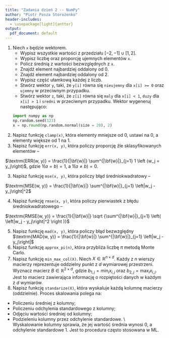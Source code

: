```yaml
---
title: "Zadania dzień 2 -- NumPy"
author: "Piotr Pasza Storożenko"
header-includes:
  - \usepackage[light]{anttor}
output:
  pdf_document: default
---
```


1. Niech `x` będzie wektorem.
    * Wypisz wszystkie wartości z przedziału $[-2, -1] \cup [1, 2]$.
    * Wypisz liczbę oraz proporcję ujemnych elementów `x`.
    * Policz średnią z wartości bezwzględnych z `x`.
    * Znajdź element najbardziej oddalony od 0.
    * Znajdź element najbardziej oddalony od 2.
    * Wypisz część ułamkową każdej z liczb.
    * Stwórz wektor `y`, taki, że `y[i]` równa się `nieujemny` dla `x[i] >= 0` oraz `ujemny` w przeciwnym przypadku.
    * Stwórz wektor `z`, taki, że `z[i]` równa się `maly` dla `x[i] < 1`,  `duzy` dla `x[i] > 1` i `sredni` w przeciwnym przypadku.
    Wektor wygeneruj następująco:
    ```python
    import numpy as np
    np.random.seed(123)
    x = np.round(np.random.normal(size = 20), 2)
    ```
2. Napisz funkcję `clamp(x)`, która elementy mniejsze od 0, ustawi na 0, a elementy większe od 1 na 1.
3. Napisz funkcję `err(x, y)`, która policzy proporcję źle sklasyfikowanych elementów -- 

$\textrm{ERR(w, y)} = \frac{1}{|\bf{w}|} \sum^{|\bf{w}|}_{j=1} 1 \left (w_j = y_j\right)$,
gdzie $1(a = b) = 1$, a $1(a \neq b)=0$.

3. Napisz funkcję `mse(x, y)`, która policzy błąd średniokwadratowy -- 

$\textrm{MSE(w, y)} = \frac{1}{|\bf{w}|} \sum^{|\bf{w}|}_{j=1} \left|w_j - y_j\right|^2$

4. Napisz funkcję `rmse(x, y)`, która policzy pierwiastek z błędu średniokwadratowego -- 

$\textrm{RMSE(w, y)} = \frac{1}{|\bf{w}|} \sqrt {\sum^{|\bf{w}|}_{j=1} \left( \left|w_j - y_j\right|^2 \right )}$

5. Napisz funkcję `mad(x, y)`, która policzy błąd bezwzględny $\textrm{MAD(w, y)} = \frac{1}{|\bf{w}|} \sum^{|\bf{w}|}_{j=1} \left|w_j - y_j\right|$
6. Napisz funkcję `approx_pi(n)`, która przybliża liczbę $\pi$ metodą Monte Carlo.
7. Napisz funkcję `min_max_col(X)`. Niech $X \in \mathbb{R}^{n \times d}$. Każdy z $n$ wierszy macierzy reprezentuje oddzielny punkt z $d$ wymiarowej przestrzeni. Wyznacz macierz $B \in \mathbb{R}^{2 \times d}$, gdzie $b_{1,j} = \min_i x_{i, j}$ oraz $b_{2,j} = \max_i x_{i, j}$. Jest to macierz zawierająca informację o rozpiętości danych w każdym z $d$ wymiarów.
7. Napisz funkcję `standarize(X)`, która wyskaluje każdą kolumnę macierzy (oddzielnie). Proces skalowania polega na:
  * Policzeniu średniej z kolumny;
  * Policzeniu odchylenia standardowego z kolumny;
  * Odjęciu wartości średniej od kolumny;
  * Podzieleniu kolumny przez odchylenie standardowe. \\\
  Wyskalowanie kolumny sprawia, że jej wartość średnia wynosi 0, a odchylenie standardowe 1. Jest to procedura często stosowana w ML. 

